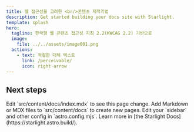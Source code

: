 ```yaml
---
title: 웹 접근성을 고려한 <br/>콘텐츠 제작기법
description: Get started building your docs site with Starlight.
template: splash
hero:
  tagline: 한국형 웹 콘텐츠 접근성 지침 2.2(KWCAG 2.2) 기반으로
  image:
    file: ../../assets/image001.png
  actions:
    - text: 적절한 대체 텍스트
      link: /perceivable/
      icon: right-arrow
---
```



## Next steps

<CardGrid stagger>
	<Card title="Update content" icon="pencil">
		Edit `src/content/docs/index.mdx` to see this page change.
	</Card>
	<Card title="Add new content" icon="add-document">
		Add Markdown or MDX files to `src/content/docs` to create new pages.
	</Card>
	<Card title="Configure your site" icon="setting">
		Edit your `sidebar` and other config in `astro.config.mjs`.
	</Card>
	<Card title="Read the docs" icon="open-book">
		Learn more in [the Starlight Docs](https://starlight.astro.build/).
	</Card>
</CardGrid>
